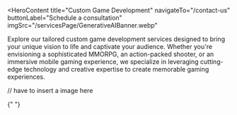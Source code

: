 <HeroContent
  title="Custom Game Development"
  navigateTo="/contact-us"
  buttonLabel="Schedule a consultation"
  imgSrc="/servicesPage/GenerativeAIBanner.webp"
>
Explore our tailored custom game development services designed to bring your unique vision to life and captivate your audience. Whether you're envisioning a sophisticated MMORPG, an action-packed shooter, or an immersive mobile gaming experience, we specialize in leveraging cutting-edge technology and creative expertise to create memorable gaming experiences.

</HeroContent>

<ClientCompaniesComponent />
<CountUpAnimationContainer />

<MainContent
  mainPara=" The Process involved in developing your Game"
  subPara="Our custom game development process begins with detailed consultations to understand your vision, followed by meticulous planning and conceptualization of game mechanics and design. We then proceed with expert development and integration using cutting-edge technologies, rigorous testing, and seamless deployment across multiple platforms."
/>
// have to insert a image here
<MainContent
  mainPara=" Work and Expertise Involved in making your Game"
  subPara="Choosing our custom game development services ensures tailored solutions that reflect your brand and captivate your audience. With our expertise in Unity, Unreal Engine, and advanced 3D modeling, we deliver high-quality, immersive gaming experiences. "
/>

<section className="grid grid-cols-3 gap-7 w-full py-8">
  <section className="w-full col-span-1 cursor-pointer">
    <ServiceCard
      service={{
        id: "DesignConceptualization",
        image: "/servicesPage/design_conceptualization.png",
        title: "Design Conceptualization",
        description:
          "Our team excels in crafting compelling narratives, developing intricate character arcs, and building immersive game worlds that captivate players. We focus on creating intuitive user interfaces and engaging gameplay mechanics that enhance player immersion and enjoyment.",
        urlPath: "design_conceptualization",
      }}
    />
  </section>

{" "}

<section className="w-full col-span-1 cursor-pointer">
  <ServiceCard
    service={{
      id: "TechnologicalProficiency",
      image: "/servicesPage/technological_proficiency.png",
      title: "Technological Proficiency",
      description:
        "Leveraging our expertise in Unity, Unreal Engine, and advanced 3D modeling tools, we integrate cutting-edge technologies such as AI, physics simulations, and real-time rendering to push the boundaries of gaming innovation. Our proficiency ensures that your game is optimized for performance and visual fidelity across multiple platforms.",
      urlPath: "technological_proficiency",
    }}
  />
</section>

  <section className="w-full col-span-1 cursor-pointer">
    <ServiceCard
      service={{
        id: "MultiplatformDeployment",
        image: "/servicesPage/multiplatform_deployment.png",
        title: "Multiplatform Deployment",
        description:
          "We prioritize cross-platform compatibility, ensuring your game performs seamlessly on iOS, Android, PC, and console platforms. Our team optimizes game mechanics and visual assets to deliver a consistent and immersive gaming experience tailored to different screen sizes and hardware specifications.",
        urlPath: "multiplatform_deployment",
      }}
    />
  </section>
</section>

<MainContent mainPara=" Why Choose Adrig for your Game" />

<section className="grid grid-cols-2 gap-7 w-full py-8">
  <section className="w-full col-span-1 cursor-pointer">
    <ServiceCard
      service={{
        id: "BespokeGamingSolutions",
        image: "/servicesPage/bespoke_gaming_solutions.png",
        title: "Bespoke Gaming Solutions",
        description:
          "We specialize in creating bespoke gaming solutions that reflect your brand identity and resonate with your target audience. Our creative approach and attention to detail ensure that your game stands out in a competitive market, offering unique gameplay experiences tailored to player preferences.",
        urlPath: "bespoke_gaming_solutions",
      }}
    />
  </section>

  <section className="w-full col-span-1 cursor-pointer">
    <ServiceCard
      service={{
        id: "ExperiencedTeam",
        image: "/servicesPage/experienced_team.png",
        title: "Experienced Team",
        description:
          "With a dedicated team of developers, designers, and project managers experienced across various gaming genres, we bring a wealth of industry knowledge and technical expertise to every project. Our proven track record includes successful game launches that have garnered positive feedback and loyal player bases worldwide.",
        urlPath: "experienced_team",
      }}
    />
  </section>
  </section>

<section className="grid grid-cols-2 gap-7 w-full py-8">
  <section className="w-full col-span-1 cursor-pointer">
    <ServiceCard
      service={{
        id: "QualityAssuranceSupport",
        image: "/servicesPage/quality_assurance_support.png",
        title: "Quality Assurance & Support",
        description:
          "We uphold the highest standards of quality assurance throughout the development process, ensuring your game meets performance benchmarks and delivers exceptional gameplay experiences. Our commitment to post-launch support and maintenance ensures ongoing updates, enhancements, and timely resolutions to maintain player engagement and satisfaction.",
        urlPath: "quality_assurance_support",
      }}
    />
  </section>

  <section className="w-full col-span-3 cursor-pointer">
    <ServiceCard
      service={{
        id: "CollaborativePartnership",
        image: "/servicesPage/collaborative_partnership.png",
        title: "Collaborative Partnership",
        description:
          "We prioritize transparent communication and collaborative partnerships with our clients, fostering a supportive environment where your ideas are valued and integrated into the game development process. Our dedicated team is committed to exceeding your expectations, delivering innovative solutions, and achieving mutual success in every project.",
        urlPath: "collaborative_partnership",
      }}
    />
  </section>
</section>
